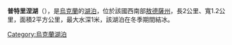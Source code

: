 '''普特里涅湖'''（{{lang-uk|Путрине}}），是[[烏克蘭|烏克蘭]]的[[湖泊|湖泊]]，位於該國西南部[[敖德薩州|敖德薩州]]，長2公里、寬1.2公里，面積2平方公里，最大水深1米，該湖泊在冬季期間結冰。

{{coord|46|33|38.9|N|29|58|56.6|E|type:waterbody_region:UA|display=title}}

{{Ukraine-geo-stub}}
[[Category:烏克蘭湖泊|Category:烏克蘭湖泊]]